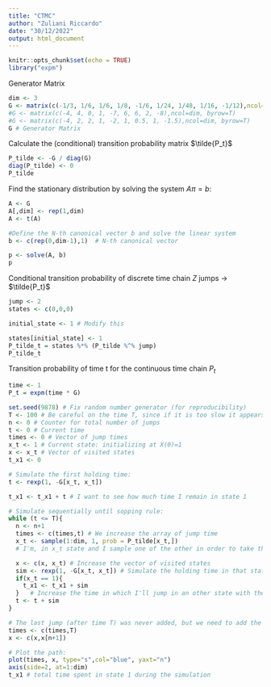 ```yaml
---
title: "CTMC"
author: "Zuliani Riccardo"
date: "30/12/2022"
output: html_document
---
```


```r
knitr::opts_chunk$set(echo = TRUE)
library("expm")
```

Generator Matrix
```r
dim <- 3
G <- matrix(c(-1/3, 1/6, 1/6, 1/8, -1/6, 1/24, 1/48, 1/16, -1/12),ncol=dim, byrow=T)
#G <- matrix(c(-4, 4, 0, 1, -7, 6, 6, 2, -8),ncol=dim, byrow=T)
#G <- matrix(c(-4, 2, 2, 1, -2, 1, 0.5, 1, -1.5),ncol=dim, byrow=T)
G # Generator Matrix
```


Calculate the (conditional) transition probability matrix $\tilde{P_t}$
```r
P_tilde <- -G / diag(G)
diag(P_tilde) <- 0
P_tilde
```


Find the stationary distribution by solving the system $A \pi = b$:
```r
A <- G
A[,dim] <- rep(1,dim)
A <- t(A)

#Define the N-th canonical vector b and solve the linear system
b <- c(rep(0,dim-1),1)  # N-th canonical vector

p <- solve(A, b)
p
```


Conditional transition probability of discrete time chain $Z$ jumps -> $\tilde{P_t}$
```r
jump <- 2
states <- c(0,0,0)

initial_state <- 1 # Modify this

states[initial_state] <- 1
P_tilde_t = states %*% (P_tilde %^% jump)
P_tilde_t
```

Transition probability of time t for the continuous time chain $P_t$
```r
time <- 1
P_t = expm(time * G)
```


```r
set.seed(9878) # Fix random number generator (for reproducibility)
T <- 100 # Be careful on the time T, since if it is too slow it appears doing nothing
n <- 0 # Counter for total number of jumps
t <- 0 # Current time
times <- 0 # Vector of jump times
x_t <- 1 # Current state: initializing at X(0)=1
x <- x_t # Vector of visited states
t_x1 <- 0

# Simulate the first holding time:
t <- rexp(1, -G[x_t, x_t])

t_x1 <- t_x1 + t # I want to see how much time I remain in state 1

# Simulate sequentially until sopping rule:
while (t <= T){
  n <- n+1
  times <- c(times,t) # We increase the array of jump time
  x_t <- sample(1:dim, 1, prob = P_tilde[x_t,])
  # I'm, in x_t state and I sample one of the other in order to take the transition probability

  x <- c(x, x_t) # Increase the vector of visited states
  sim <- rexp(1, -G[x_t, x_t]) # Simulate the holding time in that state
  if(x_t == 1){
    t_x1 <- t_x1 + sim
  }   # Increase the time in which I'll jump in an other state with the holding time 
  t <- t + sim 
}

# The last jump (after time T) was never added, but we need to add the final time (T=10) and corresponding process value, to complete the plot
times <- c(times,T)
x <- c(x,x[n+1])

# Plot the path:
plot(times, x, type="s",col="blue", yaxt="n")
axis(side=2, at=1:dim)
t_x1 # total time spent in state 1 during the simulation
```

